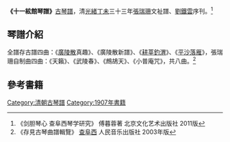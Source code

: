'''《十一絃館琴譜》'''[[古琴譜|古琴譜]]，清[[光緒|光緒]][[丁未|丁未]]三十三年[[張瑞珊|張瑞珊]]文祉譜、[[劉鐵雲|劉鐵雲]]序刊。<ref>《剑胆琴心 查阜西琴学研究》 傅暮蓉著 北京文化艺术出版社 2011版</ref>

==琴譜介紹==
全譜存古譜四曲：《[[廣陵散|廣陵散]]真趣》、《廣陵散新譜》、《[[耕莘釣渭|耕莘釣渭]]》、《[[平沙落雁|平沙落雁]]》，張瑞珊自制曲四曲：《天籟》、《武陵春》、《鷓鴣天》、《小普庵咒》，共八曲。<ref>《存見古琴曲譜輯覽》 [[查阜西|查阜西]] 人民音乐出版社 2003年版</ref>

==參考書籍==
{{reflist}}

[[Category:清朝古琴譜|Category:清朝古琴譜]]
[[Category:1907年書籍|Category:1907年書籍]]